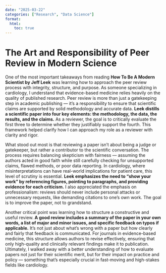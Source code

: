 ```yaml
---
date: "2025-03-22"
categories: ["Research", "Data Science"]
format:
  html:
    toc: true
---
```


# The Art and Responsibility of Peer Review in Modern Science

One of the most important takeaways from reading **How To Be A Modern Scientist by Jeff Leek** was learning how to approach the peer review process with integrity, structure, and purpose. As someone specializing in cardiology, I understand that evidence-based medicine relies heavily on the quality of published research. Peer review is more than just a gatekeeping step in academic publishing — it's a responsibility to ensure that scientific claims are supported by solid methodology and accurate data. **Leek distills a scientific paper into four key elements: the methodology, the data, the results, and the claims.** As a reviewer, the goal is to critically evaluate the first three to determine whether they justifiably support the fourth. This framework helped clarify how I can approach my role as a reviewer with clarity and rigor.

What stood out most is that reviewing a paper isn’t about being a judge or gatekeeper, but rather a contributor to the scientific conversation. The process requires balancing skepticism with fairness — assuming the authors acted in good faith while still carefully checking for unsupported claims, flawed methods, or poor data reporting. In cardiology, where misinterpretations can have real-world implications for patient care, this level of scrutiny is essential. **Leek emphasizes the need to “show your work” by referencing figures, pointing to paragraphs, and providing evidence for each criticism.** I also appreciated the emphasis on professionalism: reviews should never include personal attacks or unnecessary requests, like demanding citations to one's own work. The goal is to improve the paper, not to grandstand.

Another critical point was learning how to structure a constructive and useful review. **A good review includes a summary of the paper in your own words, a list of major and minor issues, and specific feedback on typos if applicable.** It's not just about what’s wrong with a paper but how clearly and fairly that feedback is communicated. For journals in evidence-based medicine, this structure allows authors to revise effectively, ensuring that only high-quality and clinically relevant findings make it to publication. Ultimately, I walked away with a better understanding of how to evaluate papers not just for their scientific merit, but for their impact on practice and policy — something that’s especially crucial in fast-moving and high-stakes fields like cardiology.
